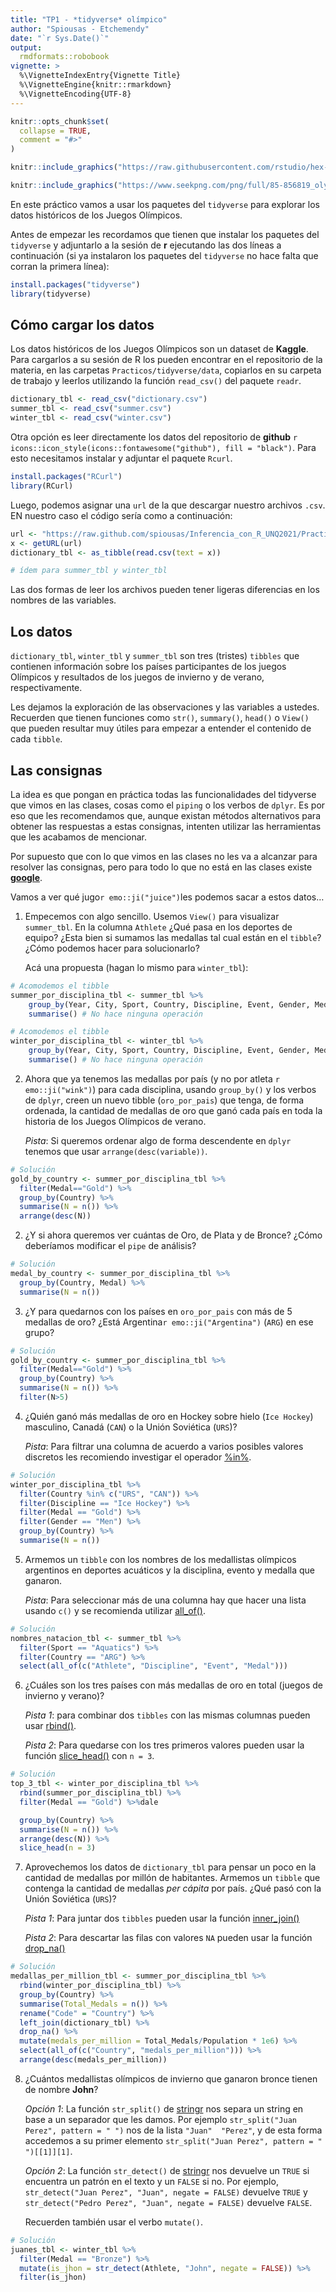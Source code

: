 ```yaml
---
title: "TP1 - *tidyverse* olímpico"
author: "Spiousas - Etchemendy"
date: "`r Sys.Date()`"
output: 
  rmdformats::robobook
vignette: >
  %\VignetteIndexEntry{Vignette Title}
  %\VignetteEngine{knitr::rmarkdown}
  %\VignetteEncoding{UTF-8}
---
```


```r
knitr::opts_chunk$set(
  collapse = TRUE,
  comment = "#>"
)
```

```r
knitr::include_graphics("https://raw.githubusercontent.com/rstudio/hex-stickers/master/PNG/tidyverse.png")
```
```r
knitr::include_graphics("https://www.seekpng.com/png/full/85-856819_olympic-rings-png-anillos-de-los-juegos-olimpicos.png")
```

En este práctico vamos a usar los paquetes del `tidyverse` para explorar los datos históricos de los Juegos Olímpicos.

Antes de empezar les recordamos que tienen que instalar los paquetes del `tidyverse` y adjuntarlo a la sesión de **r** ejecutando las dos líneas a continuación (si ya instalaron los paquetes del `tidyverse` no hace falta que corran la primera línea):

```r
install.packages("tidyverse")
library(tidyverse)
```

## Cómo cargar los datos

Los datos históricos de los Juegos Olímpicos son un dataset de **Kaggle**. Para cargarlos a su sesión de R los pueden encontrar en el repositorio de la materia, en las carpetas `Practicos/tidyverse/data`, copiarlos en su carpeta de trabajo y leerlos utilizando la función `read_csv()` del paquete `readr`.

```r
dictionary_tbl <- read_csv("dictionary.csv")
summer_tbl <- read_csv("summer.csv")
winter_tbl <- read_csv("winter.csv")
```

Otra opción es leer directamente los datos del repositorio de **github** `r icons::icon_style(icons::fontawesome("github"), fill = "black")`. Para esto necesitamos instalar y adjuntar el paquete `Rcurl`.

```r
install.packages("RCurl")
library(RCurl)
```

Luego, podemos asignar una `url` de la que descargar nuestro archivos `.csv`. EN nuestro caso el código sería como a continuación:

```r
url <- "https://raw.github.com/spiousas/Inferencia_con_R_UNQ2021/Practicos/tidyverse/data/dictionary.csv"
x <- getURL(url)
dictionary_tbl <- as_tibble(read.csv(text = x))

# ídem para summer_tbl y winter_tbl
```

Las dos formas de leer los archivos pueden tener ligeras diferencias en los nombres de las variables.

## Los datos

`dictionary_tbl`, `winter_tbl` y `summer_tbl` son tres (tristes) `tibbles` que contienen información sobre los países participantes de los juegos Olímpicos y resultados de los juegos de invierno y de verano, respectivamente. 

Les dejamos la exploración de las observaciones y las variables a ustedes. Recuerden que tienen funciones como `str()`, `summary()`, `head()` o `View()` que pueden resultar muy útiles para empezar a entender el contenido de cada `tibble`.

## Las consignas

La idea es que pongan en práctica todas las funcionalidades del tidyverse que vimos en las clases, cosas como el `piping` o los verbos de `dplyr`. Es por eso que les recomendamos que, aunque existan métodos alternativos para obtener las respuestas a estas consignas, intenten utilizar las herramientas que les acabamos de mencionar. 

Por supuesto que con lo que vimos en las clases no les va a alcanzar para resolver las consignas, pero para todo lo que no está en las clases existe [**google**](https://www.google.com/).

Vamos a ver qué jugo`r emo::ji("juice")`les podemos sacar a estos datos...

1. Empecemos con algo sencillo. Usemos `View()` para visualizar `summer_tbl`. En la columna `Athlete` ¿Qué pasa en los deportes de equipo? ¿Esta bien si sumamos las medallas tal cual están en el `tibble`? ¿Cómo podemos hacer para solucionarlo?

    Acá una propuesta (hagan lo mismo para `winter_tbl`):

```r
# Acomodemos el tibble
summer_por_disciplina_tbl <- summer_tbl %>% 
    group_by(Year, City, Sport, Country, Discipline, Event, Gender, Medal) %>%
    summarise() # No hace ninguna operación
```

```r
# Acomodemos el tibble
winter_por_disciplina_tbl <- winter_tbl %>% 
    group_by(Year, City, Sport, Country, Discipline, Event, Gender, Medal) %>%
    summarise() # No hace ninguna operación
```

2. Ahora que ya tenemos las medallas por país (y no por atleta `r emo::ji("wink")`) para cada disciplina, usando `group_by()` y los verbos de `dplyr`, creen un nuevo tibble (`oro_por_pais`) que tenga, de forma ordenada, la cantidad de medallas de oro que ganó cada país en toda la historia de los Juegos Olímpicos de verano.

    *Pista*: Si queremos ordenar algo de forma descendente en `dplyr` tenemos que usar `arrange(desc(variable))`.

```r
# Solución
gold_by_country <- summer_por_disciplina_tbl %>% 
  filter(Medal=="Gold") %>% 
  group_by(Country) %>% 
  summarise(N = n()) %>% 
  arrange(desc(N))
```

2. ¿Y si ahora queremos ver cuántas de Oro, de Plata y de Bronce? ¿Cómo deberíamos modificar el `pipe` de análisis?

```r
# Solución
medal_by_country <- summer_por_disciplina_tbl %>% 
  group_by(Country, Medal) %>% 
  summarise(N = n())
```

3. ¿Y para quedarnos con los países en `oro_por_pais` con más de 5 medallas de oro? ¿Está Argentina`r emo::ji("Argentina")` (`ARG`) en ese grupo?

```r
# Solución
gold_by_country <- summer_por_disciplina_tbl %>% 
  filter(Medal=="Gold") %>% 
  group_by(Country) %>% 
  summarise(N = n()) %>% 
  filter(N>5)
```

4. ¿Quién ganó más medallas de oro en Hockey sobre hielo (`Ice Hockey`) masculino, Canadá (`CAN`) o la Unión Soviética (`URS`)? 

    *Pista*: Para filtrar una columna de acuerdo a varios posibles valores discretos les recomiendo investigar el operador [%in%](https://dplyr.tidyverse.org/).

```r
# Solución
winter_por_disciplina_tbl %>% 
  filter(Country %in% c("URS", "CAN")) %>% 
  filter(Discipline == "Ice Hockey") %>% 
  filter(Medal == "Gold") %>% 
  filter(Gender == "Men") %>%
  group_by(Country) %>% 
  summarise(N = n())
```

5. Armemos un `tibble` con los nombres de los medallistas olímpicos argentinos en deportes acuáticos y la disciplina, evento y medalla que ganaron. 

    *Pista*: Para seleccionar más de una columna hay que hacer una lista usando `c()` y se recomienda utilizar [all_of()](https://www.rdocumentation.org/packages/tidyselect/versions/1.1.1/topics/all_of).

```r
# Solución
nombres_natacion_tbl <- summer_tbl %>%
  filter(Sport == "Aquatics") %>%
  filter(Country == "ARG") %>% 
  select(all_of(c("Athlete", "Discipline", "Event", "Medal")))
```

6. ¿Cuáles son los tres países con más medallas de oro en total (juegos de invierno y verano)? 

    *Pista 1*: para combinar dos `tibbles` con las mismas columnas pueden usar [rbind()](https://rpubs.com/dku850/597154#:~:text=The%20name%20of%20the%20rbind,code%20for%20rbind%20in%20R.). 

    *Pista 2*: Para quedarse con los tres primeros valores pueden usar la función [slice_head()](https://dplyr.tidyverse.org/reference/slice.html) con `n = 3`.

```r
# Solución
top_3_tbl <- winter_por_disciplina_tbl %>%
  rbind(summer_por_disciplina_tbl) %>%
  filter(Medal == "Gold") %>%dale

  group_by(Country) %>%
  summarise(N = n()) %>%
  arrange(desc(N)) %>%
  slice_head(n = 3)
```

7. Aprovechemos los datos de `dictionary_tbl` para pensar un poco en la cantidad de medallas por millón de habitantes. Armemos un `tibble` que contenga la cantidad de medallas *per cápita* por país. ¿Qué pasó con la Unión Soviética (`URS`)?

    *Pista 1*: Para juntar dos `tibbles` pueden usar la función [inner_join()](https://dplyr.tidyverse.org/reference/join.html)
    
    *Pista 2*: Para descartar las filas con valores `NA` pueden usar la función [drop_na()](https://tidyr.tidyverse.org/reference/drop_na.html)
    
```r
# Solución
medallas_per_million_tbl <- summer_por_disciplina_tbl %>% 
  rbind(winter_por_disciplina_tbl) %>% 
  group_by(Country) %>% 
  summarise(Total_Medals = n()) %>% 
  rename("Code" = "Country") %>% 
  left_join(dictionary_tbl) %>% 
  drop_na() %>%
  mutate(medals_per_million = Total_Medals/Population * 1e6) %>%
  select(all_of(c("Country", "medals_per_million"))) %>%
  arrange(desc(medals_per_million))
```

8. ¿Cuántos medallistas olímpicos de invierno que ganaron bronce tienen de nombre **John**? 
    
    *Opción 1*: La función `str_split()` de [stringr](https://stringr.tidyverse.org/) nos separa un string en base a un separador que les damos. Por ejemplo `str_split("Juan Perez", pattern = " ")` nos de la lista `"Juan"  "Perez"`, y de esta forma accedemos a su primer elemento `str_split("Juan Perez", pattern = " ")[[1]][1]`. 
    
    *Opción 2*: La función `str_detect()` de [stringr](https://stringr.tidyverse.org/) nos devuelve un `TRUE` si encuentra un patrón en el texto y un `FALSE` si no. Por ejemplo, `str_detect("Juan Perez", "Juan", negate = FALSE)` devuelve `TRUE` y `str_detect("Pedro Perez", "Juan", negate = FALSE)` devuelve `FALSE`. 
    
    Recuerden también usar el verbo `mutate()`.
    
```r
# Solución
juanes_tbl <- winter_tbl %>% 
  filter(Medal == "Bronze") %>%
  mutate(is_jhon = str_detect(Athlete, "John", negate = FALSE)) %>%
  filter(is_jhon)
```